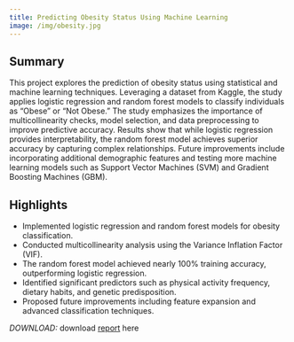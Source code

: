 ```yaml
---
title: Predicting Obesity Status Using Machine Learning
image: /img/obesity.jpg
---
```

## Summary
This project explores the prediction of obesity status using statistical and machine learning techniques. Leveraging a dataset from Kaggle, the study applies logistic regression and random forest models to classify individuals as "Obese" or "Not Obese." The study emphasizes the importance of multicollinearity checks, model selection, and data preprocessing to improve predictive accuracy. Results show that while logistic regression provides interpretability, the random forest model achieves superior accuracy by capturing complex relationships. Future improvements include incorporating additional demographic features and testing more machine learning models such as Support Vector Machines (SVM) and Gradient Boosting Machines (GBM).

## Highlights
- Implemented logistic regression and random forest models for obesity classification.  
- Conducted multicollinearity analysis using the Variance Inflation Factor (VIF).  
- The random forest model achieved nearly 100% training accuracy, outperforming logistic regression.  
- Identified significant predictors such as physical activity frequency, dietary habits, and genetic predisposition.  
- Proposed future improvements including feature expansion and advanced classification techniques.  

*DOWNLOAD:* download [report](/101C_Final_Paper.pdf) here
